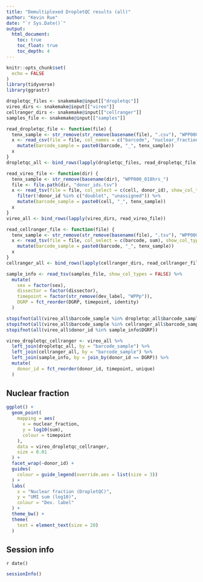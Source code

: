 ```yaml
---
title: "Demultiplexed DropletQC results (all)"
author: "Kevin Rue"
date: "`r Sys.Date()`"
output:
  html_document:
    toc: true
    toc_float: true
    toc_depth: 4
---
```


```r
knitr::opts_chunk$set(
  echo = FALSE
)
library(tidyverse)
library(ggrastr)
```

```r
dropletqc_files <- snakemake@input[["dropletqc"]]
vireo_dirs <- snakemake@input[["vireo"]]
cellranger_dirs <- snakemake@input[["cellranger"]]
samples_file <- snakemake@input[["samples"]]
```

```r
read_dropletqc_file <- function(file) {
  tenx_sample <- str_remove(str_remove(basename(file), ".csv"), "WPP000_018hrs_")
  x <- read_csv(file = file, col_names = c("barcode", "nuclear_fraction"), show_col_types = FALSE, skip = 1) %>% 
    mutate(barcode_sample = paste0(barcode, "_", tenx_sample))
  x
}
dropletqc_all <- bind_rows(lapply(dropletqc_files, read_dropletqc_file))
```

```r
read_vireo_file <- function(dir) {
  tenx_sample <- str_remove(basename(dir), "WPP000_018hrs_")
  file <- file.path(dir, "donor_ids.tsv")
  x <- read_tsv(file = file, col_select = c(cell, donor_id), show_col_types = FALSE) %>% 
    filter(!donor_id %in% c("doublet", "unassigned")) %>% 
    mutate(barcode_sample = paste0(cell, "_", tenx_sample))
  x
}
vireo_all <- bind_rows(lapply(vireo_dirs, read_vireo_file))
```

```r
read_cellranger_file <- function(file) {
  tenx_sample <- str_remove(str_remove(basename(file), ".tsv"), "WPP000_018hrs_")
  x <- read_tsv(file = file, col_select = c(barcode, sum), show_col_types = FALSE) %>% 
    mutate(barcode_sample = paste0(barcode, "_", tenx_sample))
  x
}
cellranger_all <- bind_rows(lapply(cellranger_dirs, read_cellranger_file))
```

```r
sample_info <- read_tsv(samples_file, show_col_types = FALSE) %>% 
  mutate(
    sex = factor(sex),
    dissector = factor(dissector),
    timepoint = factor(str_remove(dev_label, "WPPp")),
    DGRP = fct_reorder(DGRP, timepoint, identity)
  )
```

```r
stopifnot(all(vireo_all$barcode_sample %in% dropletqc_all$barcode_sample))
stopifnot(all(vireo_all$barcode_sample %in% cellranger_all$barcode_sample))
stopifnot(all(vireo_all$donor_id %in% sample_info$DGRP))
```

```r
vireo_dropletqc_cellranger <- vireo_all %>% 
  left_join(dropletqc_all, by = "barcode_sample") %>% 
  left_join(cellranger_all, by = "barcode_sample") %>% 
  left_join(sample_info, by = join_by(donor_id == DGRP)) %>% 
  mutate(
    donor_id = fct_reorder(donor_id, timepoint, unique)
  )
```

## Nuclear fraction

```r
ggplot() +
  geom_point(
    mapping = aes(
      x = nuclear_fraction,
      y = log10(sum),
      colour = timepoint
    ),
    data = vireo_dropletqc_cellranger,
    size = 0.01
  ) +
  facet_wrap(~donor_id) +
  guides(
    colour = guide_legend(override.aes = list(size = 3))
  ) +
  labs(
    x = "Nuclear fraction (DropletQC)",
    y = "UMI sum (log10)",
    colour = "Dev. label"
  ) +
  theme_bw() +
  theme(
    text = element_text(size = 20)
  )
```

## Session info

`r date()`

```r
sessionInfo()
```
